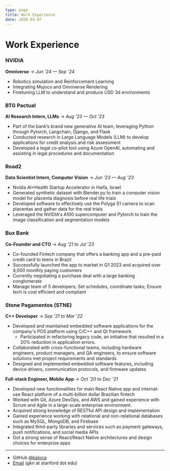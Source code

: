 ```yaml
---
type: page
title: Work Experience
date: 2026-03-07
---
```


# Work Experience

### NVIDIA

**Omniverse**
-> _Jun '24 — Sep '24_

- Robotics simulation and Reinforcement Learning
- Integrating Mujoco and Omniverse Rendering
- Finetuning LLM to understand and produce USD 3d environments

### BTG Pactual

**AI Research Intern, LLMs**
-> _Aug '23 — Oct '23_

- Part of the bank’s brand new generative AI team, leveraging Python through Pytorch, Langchain, Django, and Flask
- Conducted research in Large Language Models (LLM) to develop applications for credit analysis and risk assessment
- Developed a legal co-pilot tool using Azure OpenAI, automating and assisting in legal procedures and documentation

### Road2

**Data Scientist Intern, Computer Vision**
-> _Jun '23 — Aug '23_

- Nvidia AI+Health Startup Accelerator in Haifa, Israel
- Generated synthetic dataset with Blender.py to train a computer vision model for placenta diagnosis before real life trials
- Developed software to effectively use the Polyga S1 camera to scan placentas and gather data for the real trials
- Leveraged the NVIDIA's A100 supercomputer and Pytorch to train the image classification and segmentation models

### Bux Bank

**Co-Founder and CTO**
-> _Aug '21 to Jul '23_

- Co-founded Fintech company that offers a banking app and a pre-paid credit card to teens in Brazil
- Successfully launched the app to market in Q1 2023 and acquired over 4,000 monthly paying customers
- Currently negotiating a purchase deal with a large banking conglomerate
- Manage team of 5 developers; Set schedules, coordinate tasks; Ensure tech is cost efficient and compliant

### Stone Pagamentos (STNE)

**C++ Developer**
-> _Sep '21 to Mar '22_

- Developed and maintained embedded software applications for the company's POS platform using C/C++ and Qt framework
  - Participated in refactoring legacy code, an initiative that resulted in a 20% reduction in application errors.
- Collaborated with cross-functional teams, including hardware engineers, product managers, and QA engineers, to ensure software solutions met project requirements and standards
- Designed and implemented embedded software features, including device drivers, communication protocols, and firmware updates

**Full-stack Engineer, Mobile App**
-> _Oct '20 to Dec '21_

- Developed new functionalities for main React Native app and internal-use React platform of a multi-billion dollar Brazilian fintech
- Worked with Git, Azure DevOps, and AWS and gained experience with Scrum and Agile in a large-scale enterprise environment.
- Acquired strong knowledge of RESTful API design and implementation
- Gained experience working with relational and non-relational databases such as MySQL, MongoDB, and Firebase
- Integrated third-party libraries and services such as payment gateways, push notifications, and social media APIs
- Got a strong sense of React/React Native architectures and design choices for enterprise apps

---

- GitHub [@kaloca](https://github.com/kaloca)
- [Email](mailto:gkn@stanford.edu) (gkn at stanford dot edu)
